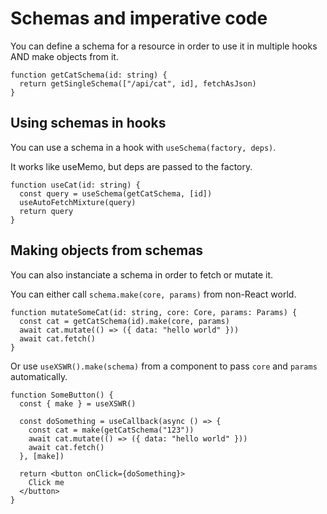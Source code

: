 # Schemas and imperative code

You can define a schema for a resource in order to use it in multiple hooks AND make objects from it.

```tsx
function getCatSchema(id: string) {
  return getSingleSchema(["/api/cat", id], fetchAsJson)
}
```

## Using schemas in hooks 

You can use a schema in a hook with `useSchema(factory, deps)`. 

It works like useMemo, but deps are passed to the factory.

```tsx
function useCat(id: string) {
  const query = useSchema(getCatSchema, [id])
  useAutoFetchMixture(query)
  return query
}
```

## Making objects from schemas

You can also instanciate a schema in order to fetch or mutate it.

You can either call `schema.make(core, params)` from non-React world.

```tsx
function mutateSomeCat(id: string, core: Core, params: Params) {
  const cat = getCatSchema(id).make(core, params)
  await cat.mutate(() => ({ data: "hello world" }))
  await cat.fetch()
}
```

Or use `useXSWR().make(schema)` from a component to pass `core` and `params` automatically.

```tsx
function SomeButton() {
  const { make } = useXSWR()

  const doSomething = useCallback(async () => {
    const cat = make(getCatSchema("123"))
    await cat.mutate(() => ({ data: "hello world" }))
    await cat.fetch()
  }, [make])

  return <button onClick={doSomething}>
    Click me
  </button>
}
```